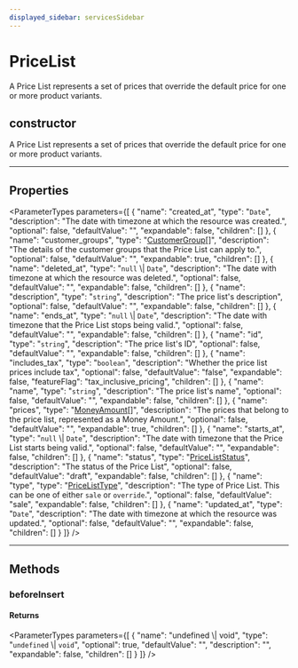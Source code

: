 ```yaml
---
displayed_sidebar: servicesSidebar
---
```



# PriceList

A Price List represents a set of prices that override the default price for one or more product variants.

## constructor

A Price List represents a set of prices that override the default price for one or more product variants.

___

## Properties

<ParameterTypes parameters={[
  {
    "name": "created_at",
    "type": "`Date`",
    "description": "The date with timezone at which the resource was created.",
    "optional": false,
    "defaultValue": "",
    "expandable": false,
    "children": []
  },
  {
    "name": "customer_groups",
    "type": "[CustomerGroup](services.CustomerGroup.mdx)[]",
    "description": "The details of the customer groups that the Price List can apply to.",
    "optional": false,
    "defaultValue": "",
    "expandable": true,
    "children": []
  },
  {
    "name": "deleted_at",
    "type": "`null` \\| `Date`",
    "description": "The date with timezone at which the resource was deleted.",
    "optional": false,
    "defaultValue": "",
    "expandable": false,
    "children": []
  },
  {
    "name": "description",
    "type": "`string`",
    "description": "The price list's description",
    "optional": false,
    "defaultValue": "",
    "expandable": false,
    "children": []
  },
  {
    "name": "ends_at",
    "type": "`null` \\| `Date`",
    "description": "The date with timezone that the Price List stops being valid.",
    "optional": false,
    "defaultValue": "",
    "expandable": false,
    "children": []
  },
  {
    "name": "id",
    "type": "`string`",
    "description": "The price list's ID",
    "optional": false,
    "defaultValue": "",
    "expandable": false,
    "children": []
  },
  {
    "name": "includes_tax",
    "type": "`boolean`",
    "description": "Whether the price list prices include tax",
    "optional": false,
    "defaultValue": "false",
    "expandable": false,
    "featureFlag": "tax_inclusive_pricing",
    "children": []
  },
  {
    "name": "name",
    "type": "`string`",
    "description": "The price list's name",
    "optional": false,
    "defaultValue": "",
    "expandable": false,
    "children": []
  },
  {
    "name": "prices",
    "type": "[MoneyAmount](services.MoneyAmount.mdx)[]",
    "description": "The prices that belong to the price list, represented as a Money Amount.",
    "optional": false,
    "defaultValue": "",
    "expandable": true,
    "children": []
  },
  {
    "name": "starts_at",
    "type": "`null` \\| `Date`",
    "description": "The date with timezone that the Price List starts being valid.",
    "optional": false,
    "defaultValue": "",
    "expandable": false,
    "children": []
  },
  {
    "name": "status",
    "type": "[PriceListStatus](../enums/services.PriceListStatus.mdx)",
    "description": "The status of the Price List",
    "optional": false,
    "defaultValue": "draft",
    "expandable": false,
    "children": []
  },
  {
    "name": "type",
    "type": "[PriceListType](../enums/services.PriceListType.mdx)",
    "description": "The type of Price List. This can be one of either `sale` or `override`.",
    "optional": false,
    "defaultValue": "sale",
    "expandable": false,
    "children": []
  },
  {
    "name": "updated_at",
    "type": "`Date`",
    "description": "The date with timezone at which the resource was updated.",
    "optional": false,
    "defaultValue": "",
    "expandable": false,
    "children": []
  }
]} />

___

## Methods

### beforeInsert

#### Returns

<ParameterTypes parameters={[
  {
    "name": "undefined \\| void",
    "type": "`undefined` \\| `void`",
    "optional": true,
    "defaultValue": "",
    "description": "",
    "expandable": false,
    "children": []
  }
]} />
